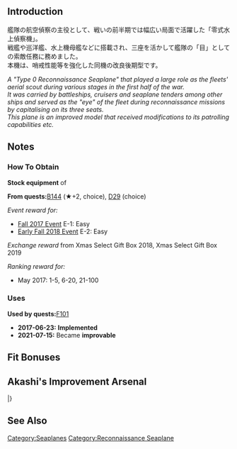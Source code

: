 {{EquipmentInfo|238}}

==Introduction==
艦隊の航空偵察の主役として、戦いの前半期では幅広い局面で活躍した「零式水上偵察機」。<br>
戦艦や巡洋艦、水上機母艦などに搭載され、三座を活かして艦隊の「目」としての索敵任務に務めました。<br>
本機は、哨戒性能等を強化した同機の改良後期型です。

''A "Type 0 Reconnaissance Seaplane" that played a large role as the fleets' aerial scout during various stages in the first half of the war.''<br>
''It was carried by battleships, cruisers and seaplane tenders among other ships and served as the "eye" of the fleet during reconnaissance missions by capitalising on its three seats.''<br>
''This plane is an improved model that received modifications to its patrolling capabilities etc.''

==Notes==
<div class="mw-collapsible"><h3>How To Obtain</h3>
<div class="mw-collapsible-content">
'''Stock equipment''' of {{Ship/Link|Yura Kai Ni}}

'''From quests: '''[[Quests#B144|B144]] (★+2, choice), [[Quests#D29|D29]] (choice)

''Event reward for:''
* [[Fall 2017 Event]] E-1: Easy
* [[Early Fall 2018 Event]] E-2: Easy

''Exchange reward'' from Xmas Select Gift Box 2018, Xmas Select Gift Box 2019

''Ranking reward for:''
* May 2017: 1-5, 6-20, 21-100

</div></div>

<div class="mw-collapsible"><h3>Uses</h3>
<div class="mw-collapsible-content">
'''Used by quests: '''[[Quests#F101|F101]]

</div></div>


<div class="mw-collapsible><h3>Updates History</h3>
<div class="mw-collapsible-content>
* '''2017-06-23:''' '''Implemented'''
* '''2021-07-15:''' Became '''improvable'''
</div></div>

==Fit Bonuses==
{{:Type 0 Reconnaissance Seaplane Model 11B/Bonuses}}
{{:Equipment Bonuses/Reconnaissance Seaplanes}}

== Akashi's Improvement Arsenal ==
{{AkashiWorkshop}}
{{AkashiWorkshopLine
| Name = {{PAGENAME}}
| ItemType = Seaplane
| Fuel = 140
| Ammo = 110
| Steel = 0
| Baux = 330
|Mats0-5 = 6/7
|Mats6-9 = 
|Mats10 = -
|Screws0-5 = 4/5
|Screws6-9 = 
|Screws10 = -
|EquipConsume0-5 = 2x{{Seaplane|Type 0 Recon Seaplane}}
|EquipConsume6-9 = 
|EquipConsume10 = -
| Sun = 
| Mon = 
| Tue = 
| Wed = 
| Thu = Y
| Fri = Y
| Sat = 
| 2ndShip = {{Ship/Link|Yura Kai Ni}}
| Notes = 
}}
|}

==See Also==
{{Equipmentlist}}
[[Category:Seaplanes]]
[[Category:Reconnaissance Seaplane]]